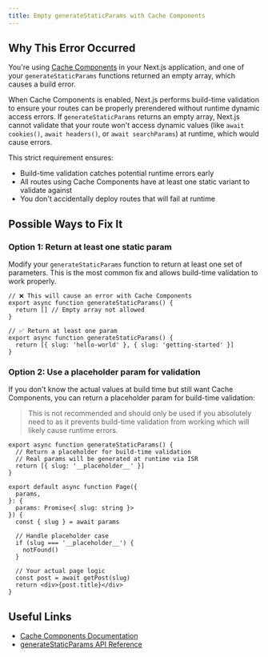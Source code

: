 ```yaml
---
title: Empty generateStaticParams with Cache Components
---
```


## Why This Error Occurred

You're using [Cache Components](https://nextjs.org/docs/beta/app/api-reference/config/next-config-js/cacheComponents) in your Next.js application, and one of your `generateStaticParams` functions returned an empty array, which causes a build error.

When Cache Components is enabled, Next.js performs build-time validation to ensure your routes can be properly prerendered without runtime dynamic access errors. If `generateStaticParams` returns an empty array, Next.js cannot validate that your route won't access dynamic values (like `await cookies()`, `await headers()`, or `await searchParams`) at runtime, which would cause errors.

This strict requirement ensures:

- Build-time validation catches potential runtime errors early
- All routes using Cache Components have at least one static variant to validate against
- You don't accidentally deploy routes that will fail at runtime

## Possible Ways to Fix It

### Option 1: Return at least one static param

Modify your `generateStaticParams` function to return at least one set of parameters. This is the most common fix and allows build-time validation to work properly.

```tsx filename="app/blog/[slug]/page.tsx"
// ❌ This will cause an error with Cache Components
export async function generateStaticParams() {
  return [] // Empty array not allowed
}

// ✅ Return at least one param
export async function generateStaticParams() {
  return [{ slug: 'hello-world' }, { slug: 'getting-started' }]
}
```

### Option 2: Use a placeholder param for validation

If you don't know the actual values at build time but still want Cache Components, you can return a placeholder param for build-time validation:

> This is not recommended and should only be used if you absolutely need to as it prevents build-time validation from working which will likely cause runtime errors.

```tsx filename="app/blog/[slug]/page.tsx"
export async function generateStaticParams() {
  // Return a placeholder for build-time validation
  // Real params will be generated at runtime via ISR
  return [{ slug: '__placeholder__' }]
}

export default async function Page({
  params,
}: {
  params: Promise<{ slug: string }>
}) {
  const { slug } = await params

  // Handle placeholder case
  if (slug === '__placeholder__') {
    notFound()
  }

  // Your actual page logic
  const post = await getPost(slug)
  return <div>{post.title}</div>
}
```

## Useful Links

- [Cache Components Documentation](https://nextjs.org/docs/beta/app/api-reference/config/next-config-js/cacheComponents)
- [generateStaticParams API Reference](https://nextjs.org/docs/app/api-reference/functions/generate-static-params)

